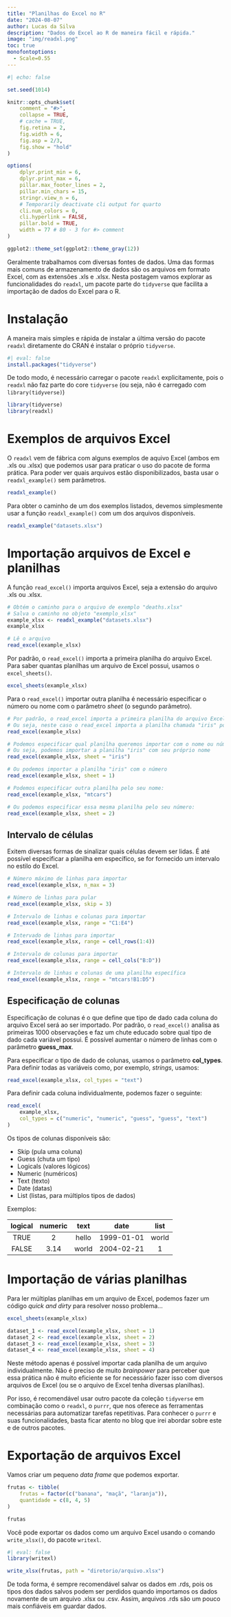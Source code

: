 ```yaml
---
title: "Planilhas do Excel no R"
date: "2024-08-07"
author: Lucas da Silva
description: "Dados do Excel ao R de maneira fácil e rápida."
image: "img/readxl.png"
toc: true
monofontoptions: 
  - Scale=0.55
---
```


```r
#| echo: false

set.seed(1014)

knitr::opts_chunk$set(
    comment = "#>",
    collapse = TRUE,
    # cache = TRUE,
    fig.retina = 2,
    fig.width = 6,
    fig.asp = 2/3,
    fig.show = "hold"
)

options(
    dplyr.print_min = 6,
    dplyr.print_max = 6,
    pillar.max_footer_lines = 2,
    pillar.min_chars = 15,
    stringr.view_n = 6,
    # Temporarily deactivate cli output for quarto
    cli.num_colors = 0,
    cli.hyperlink = FALSE,
    pillar.bold = TRUE,
    width = 77 # 80 - 3 for #> comment
)

ggplot2::theme_set(ggplot2::theme_gray(12))
```

Geralmente trabalhamos com diversas fontes de dados. Uma das formas mais comuns de armazenamento de dados são os arquivos em formato Excel, com as extensões .xls e .xlsx. Nesta postagem vamos explorar as funcionalidades do `readxl`, um pacote parte do `tidyverse` que facilita a importação de dados do Excel para o R.

# Instalação

A maneira mais simples e rápida de instalar a última versão do pacote `readxl` diretamente do CRAN é instalar o próprio `tidyverse`.

```r
#| eval: false
install.packages("tidyverse")
```

De todo modo, é necessário carregar o pacote `readxl` explicitamente, pois o `readxl` não faz parte do core `tidyverse` (ou seja, não é carregado com `library(tidyverse)`)

```r
library(tidyverse)
library(readxl)
```

# Exemplos de arquivos Excel

O `readxl` vem de fábrica com alguns exemplos de aquivo Excel (ambos em .xls ou .xlsx) que podemos usar para praticar o uso do pacote de forma prática. Para poder ver quais arquivos estão disponibilizados, basta usar o `readxl_example()` sem parâmetros.

```r
readxl_example()
```

Para obter o caminho de um dos exemplos listados, devemos simplesmente usar a função `readxl_example()` com um dos arquivos disponíveis.

```r
readxl_example("datasets.xlsx")
```

# Importação arquivos de Excel e planilhas

A função `read_excel()` importa arquivos Excel, seja a extensão do arquivo .xls ou .xlsx.

```r
# Obtém o caminho para o arquivo de exemplo "deaths.xlsx"
# Salva o caminho no objeto "exemplo_xlsx"
example_xlsx <- readxl_example("datasets.xlsx")
example_xlsx

# Lê o arquivo
read_excel(example_xlsx)
```

Por padrão, o `read_excel()` importa a primeira planilha do arquivo Excel. Para saber quantas planilhas um arquivo de Excel possui, usamos o `excel_sheets()`.

```r
excel_sheets(example_xlsx)
```

Para o `read_excel()` importar outra planilha é necessário especificar o número ou nome com o parâmetro *sheet* (o segundo parâmetro).

```r
# Por padrão, o read_excel importa a primeira planilha do arquivo Excel
# Ou seja, neste caso o read_excel importa a planilha chamada "iris" por padrão
read_excel(example_xlsx)

# Podemos especificar qual planilha queremos importar com o nome ou número da planilha
# Ou seja, podemos importar a planilha "iris" com seu próprio nome
read_excel(example_xlsx, sheet = "iris")

# Ou podemos importar a planilha "iris" com o número
read_excel(example_xlsx, sheet = 1)

# Podemos especificar outra planilha pelo seu nome:
read_excel(example_xlsx, "mtcars")

# Ou podemos especificar essa mesma planilha pelo seu número:
read_excel(example_xlsx, sheet = 2)
```

## Intervalo de células

Exitem diversas formas de sinalizar quais células devem ser lidas. É até possível especificar a planilha em específico, se for fornecido um intervalo no estilo do Excel.

```r
# Número máximo de linhas para importar
read_excel(example_xlsx, n_max = 3)

# Número de linhas para pular
read_excel(example_xlsx, skip = 3)

# Intervalo de linhas e colunas para importar
read_excel(example_xlsx, range = "C1:E4")

# Intervado de linhas para importar
read_excel(example_xlsx, range = cell_rows(1:4))

# Intervalo de colunas para importar
read_excel(example_xlsx, range = cell_cols("B:D"))

# Intervalo de linhas e colunas de uma planilha específica
read_excel(example_xlsx, range = "mtcars!B1:D5")
```

## Especificação de colunas

Especificação de colunas é o que define que tipo de dado cada coluna do arquivo Excel será ao ser importado. Por padrão, o `read_excel()` analisa as primeiras 1000 observações e faz um chute educado sobre qual tipo de dado cada variável possui. É possível aumentar o número de linhas com o parâmetro **guess_max**.

Para especificar o tipo de dado de colunas, usamos o parâmetro **col_types**. Para definir todas as variáveis como, por exemplo, *strings*, usamos:

```r
read_excel(example_xlsx, col_types = "text")
```

Para definir cada coluna individualmente, podemos fazer o seguinte:

```r
read_excel(
    example_xlsx,
    col_types = c("numeric", "numeric", "guess", "guess", "text")
)
```

Os tipos de colunas disponíveis são:

-   Skip (pula uma coluna)
-   Guess (chuta um tipo)
-   Logicals (valores lógicos)
-   Numeric (numéricos)
-   Text (texto)
-   Date (datas)
-   List (listas, para múltiplos tipos de dados)

Exemplos:

| logical | numeric | text  |    date    | list  |
|:-------:|:-------:|:-----:|:----------:|:-----:|
|  TRUE   |    2    | hello | 1999-01-01 | world |
|  FALSE  |  3.14   | world | 2004-02-21 |   1   |

# Importação de várias planilhas

Para ler múltiplas planilhas em um arquivo de Excel, podemos fazer um código *quick and dirty* para resolver nosso problema...

```r
excel_sheets(example_xlsx)

dataset_1 <- read_excel(example_xlsx, sheet = 1)
dataset_2 <- read_excel(example_xlsx, sheet = 2)
dataset_3 <- read_excel(example_xlsx, sheet = 3)
dataset_4 <- read_excel(example_xlsx, sheet = 4)
```

Neste método apenas é possível importar cada planilha de um arquivo individualmente. Não é preciso de muito *brainpower* para perceber que essa prática não é muito eficiente se for necessário fazer isso com diversos arquivos de Excel (ou se o arquivo de Excel tenha diversas planilhas).

Por isso, é recomendável usar outro pacote da coleção `tidyverse` em combinação como o `readxl`, o `purrr`, que nos oferece as ferramentas necessárias para automatizar tarefas repetitivas. Para conhecer o `purrr` e suas funcionalidades, basta ficar atento no blog que irei abordar sobre este e de outros pacotes.

# Exportação de arquivos Excel

Vamos criar um pequeno *data frame* que podemos exportar.

```r
frutas <- tibble(
    frutas = factor(c("banana", "maçã", "laranja")),
    quantidade = c(8, 4, 5)
)

frutas
```

Você pode exportar os dados como um arquivo Excel usando o comando `write_xlsx()`, do pacote `writexl`.

```r
#| eval: false
library(writexl)

write_xlsx(frutas, path = "diretorio/arquivo.xlsx")
```

De toda forma, é sempre recomendável salvar os dados em .rds, pois os tipos dos dados salvos podem ser perdidos quando importamos os dados novamente de um arquivo .xlsx ou .csv. Assim, arquivos .rds são um pouco mais confiáveis em guardar dados.
